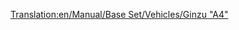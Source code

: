 [[Translation:en/Manual/Base Set/Vehicles/Ginzu "A4"]]
{{es/Trenes|Imagen=[[File:en/Ginzua4.png]]
|Nombre=Ginzu "A4"
|Precio=44.530 € (22.265 £)
|Velocidad=128 km/h (80 mph)
|Peso=162 t
|Potencia=1.200 CV (895 kW)
|Coste-anual=4.592 € (2.296 £)
|Diseño=1935
|Duración=20
|Capacidad=--
|Descripción=Es la máquina de vapor más comúnmente usada, hasta que hacen su aparición en el juego las locomotoras diésel (normalmente sustituida por la [[es/Manual/Base Set/Vehicles/UU "37"|UU "37"]]). La '''Ginzu "A4"''' está disponible desde el inicio (si comienza la partida en 1945), y es la segunda más rápida de todas las máquinas de vapor. Más tarde estará disponible la [[es/Manual/Base Set/Vehicles/SH "8P"|SH "8P"]], la última locomotora de vapor.
|Vida-real= Esta es una versión rebautizada de la locomotora [https://www.wikipedia.org/wiki/LNER Clase A4  «British Gresley A4»] locomotora. Una «British Gresley A4» , llamada "Mallard" (pato), es la titular del registro más rápido de locomotora de vapor a 202.8 km/h (126 mph).<br/>
Para más información, vea http://www.lner.info/locos/A/a4.shtml.
}}
